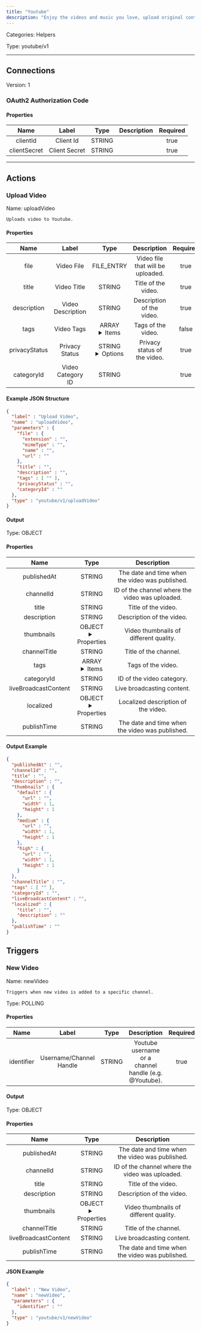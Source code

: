 ```yaml
---
title: "Youtube"
description: "Enjoy the videos and music you love, upload original content, and share it all with friends, family, and the world on YouTube."
---
```



Categories: Helpers


Type: youtube/v1

<hr />




## Connections

Version: 1


### OAuth2 Authorization Code

#### Properties

|      Name       |      Label     |     Type     |     Description     | Required |
|:---------------:|:--------------:|:------------:|:-------------------:|:--------:|
| clientId | Client Id | STRING |  | true |
| clientSecret | Client Secret | STRING |  | true |





<hr />


## Actions


### Upload Video
Name: uploadVideo

`Uploads video to Youtube.`

#### Properties

|      Name       |      Label     |     Type     |     Description     | Required |
|:---------------:|:--------------:|:------------:|:-------------------:|:--------:|
| file | Video File | FILE_ENTRY | Video file that will be uploaded. | true |
| title | Video Title | STRING | Title of the video. | true |
| description | Video Description | STRING | Description of the video. | true |
| tags | Video Tags | ARRAY <details> <summary> Items </summary> [STRING\($tag)] </details> | Tags of the video. | false |
| privacyStatus | Privacy Status | STRING <details> <summary> Options </summary> private, public, unlisted </details> | Privacy status of the video. | true |
| categoryId | Video Category ID | STRING |  | true |

#### Example JSON Structure
```json
{
  "label" : "Upload Video",
  "name" : "uploadVideo",
  "parameters" : {
    "file" : {
      "extension" : "",
      "mimeType" : "",
      "name" : "",
      "url" : ""
    },
    "title" : "",
    "description" : "",
    "tags" : [ "" ],
    "privacyStatus" : "",
    "categoryId" : ""
  },
  "type" : "youtube/v1/uploadVideo"
}
```

#### Output



Type: OBJECT


#### Properties

|     Name     |     Type     |     Description     |
|:------------:|:------------:|:-------------------:|
| publishedAt | STRING | The date and time when the video was published. |
| channelId | STRING | ID of the channel where the video was uploaded. |
| title | STRING | Title of the video. |
| description | STRING | Description of the video. |
| thumbnails | OBJECT <details> <summary> Properties </summary> &#123;&#123;STRING\(url), INTEGER\(width), INTEGER\(height)&#125;\(default), &#123;STRING\(url), INTEGER\(width), INTEGER\(height)&#125;\(medium), &#123;STRING\(url), INTEGER\(width), INTEGER\(height)&#125;\(high)&#125; </details> | Video thumbnails of different quality. |
| channelTitle | STRING | Title of the channel. |
| tags | ARRAY <details> <summary> Items </summary> [STRING] </details> | Tags of the video. |
| categoryId | STRING | ID of the video category. |
| liveBroadcastContent | STRING | Live broadcasting content. |
| localized | OBJECT <details> <summary> Properties </summary> &#123;STRING\(title), STRING\(description)&#125; </details> | Localized description of the video. |
| publishTime | STRING | The date and time when the video was published. |




#### Output Example
```json
{
  "publishedAt" : "",
  "channelId" : "",
  "title" : "",
  "description" : "",
  "thumbnails" : {
    "default" : {
      "url" : "",
      "width" : 1,
      "height" : 1
    },
    "medium" : {
      "url" : "",
      "width" : 1,
      "height" : 1
    },
    "high" : {
      "url" : "",
      "width" : 1,
      "height" : 1
    }
  },
  "channelTitle" : "",
  "tags" : [ "" ],
  "categoryId" : "",
  "liveBroadcastContent" : "",
  "localized" : {
    "title" : "",
    "description" : ""
  },
  "publishTime" : ""
}
```



## Triggers


### New Video
Name: newVideo

`Triggers when new video is added to a specific channel.`

Type: POLLING

#### Properties

|      Name       |      Label     |     Type     |     Description     | Required |
|:---------------:|:--------------:|:------------:|:-------------------:|:--------:|
| identifier | Username/Channel Handle | STRING | Youtube username or a channel handle (e.g. @Youtube). | true |


#### Output



Type: OBJECT


#### Properties

|     Name     |     Type     |     Description     |
|:------------:|:------------:|:-------------------:|
| publishedAt | STRING | The date and time when the video was published. |
| channelId | STRING | ID of the channel where the video was uploaded. |
| title | STRING | Title of the video. |
| description | STRING | Description of the video. |
| thumbnails | OBJECT <details> <summary> Properties </summary> &#123;&#123;STRING\(url), INTEGER\(width), INTEGER\(height)&#125;\(default), &#123;STRING\(url), INTEGER\(width), INTEGER\(height)&#125;\(medium), &#123;STRING\(url), INTEGER\(width), INTEGER\(height)&#125;\(high)&#125; </details> | Video thumbnails of different quality. |
| channelTitle | STRING | Title of the channel. |
| liveBroadcastContent | STRING | Live broadcasting content. |
| publishTime | STRING | The date and time when the video was published. |




#### JSON Example
```json
{
  "label" : "New Video",
  "name" : "newVideo",
  "parameters" : {
    "identifier" : ""
  },
  "type" : "youtube/v1/newVideo"
}
```




